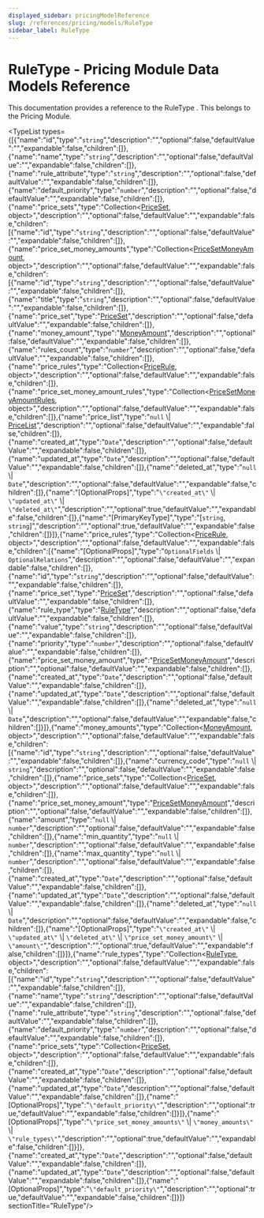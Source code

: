 ```yaml
---
displayed_sidebar: pricingModelReference
slug: /references/pricing/models/RuleType
sidebar_label: RuleType
---
```



# RuleType - Pricing Module Data Models Reference

This documentation provides a reference to the RuleType . This belongs to the Pricing Module.

<TypeList types={[{"name":"id","type":"`string`","description":"","optional":false,"defaultValue":"","expandable":false,"children":[]},{"name":"name","type":"`string`","description":"","optional":false,"defaultValue":"","expandable":false,"children":[]},{"name":"rule_attribute","type":"`string`","description":"","optional":false,"defaultValue":"","expandable":false,"children":[]},{"name":"default_priority","type":"`number`","description":"","optional":false,"defaultValue":"","expandable":false,"children":[]},{"name":"price_sets","type":"Collection&#60;[PriceSet](pricing_models.PriceSet.mdx), object&#62;","description":"","optional":false,"defaultValue":"","expandable":false,"children":[{"name":"id","type":"`string`","description":"","optional":false,"defaultValue":"","expandable":false,"children":[]},{"name":"price_set_money_amounts","type":"Collection&#60;[PriceSetMoneyAmount](pricing_models.PriceSetMoneyAmount.mdx), object&#62;","description":"","optional":false,"defaultValue":"","expandable":false,"children":[{"name":"id","type":"`string`","description":"","optional":false,"defaultValue":"","expandable":false,"children":[]},{"name":"title","type":"`string`","description":"","optional":false,"defaultValue":"","expandable":false,"children":[]},{"name":"price_set","type":"[PriceSet](pricing_models.PriceSet.mdx)","description":"","optional":false,"defaultValue":"","expandable":false,"children":[]},{"name":"money_amount","type":"[MoneyAmount](pricing_models.MoneyAmount.mdx)","description":"","optional":false,"defaultValue":"","expandable":false,"children":[]},{"name":"rules_count","type":"`number`","description":"","optional":false,"defaultValue":"","expandable":false,"children":[]},{"name":"price_rules","type":"Collection&#60;[PriceRule](pricing_models.PriceRule.mdx), object&#62;","description":"","optional":false,"defaultValue":"","expandable":false,"children":[]},{"name":"price_set_money_amount_rules","type":"Collection&#60;[PriceSetMoneyAmountRules](pricing_models.PriceSetMoneyAmountRules.mdx), object&#62;","description":"","optional":false,"defaultValue":"","expandable":false,"children":[]},{"name":"price_list","type":"`null` \\| [PriceList](pricing_models.PriceList.mdx)","description":"","optional":false,"defaultValue":"","expandable":false,"children":[]},{"name":"created_at","type":"`Date`","description":"","optional":false,"defaultValue":"","expandable":false,"children":[]},{"name":"updated_at","type":"`Date`","description":"","optional":false,"defaultValue":"","expandable":false,"children":[]},{"name":"deleted_at","type":"`null` \\| `Date`","description":"","optional":false,"defaultValue":"","expandable":false,"children":[]},{"name":"[OptionalProps]","type":"`\"created_at\"` \\| `\"updated_at\"` \\| `\"deleted_at\"`","description":"","optional":true,"defaultValue":"","expandable":false,"children":[]},{"name":"[PrimaryKeyType]","type":"[`string`, `string`]","description":"","optional":true,"defaultValue":"","expandable":false,"children":[]}]},{"name":"price_rules","type":"Collection&#60;[PriceRule](pricing_models.PriceRule.mdx), object&#62;","description":"","optional":false,"defaultValue":"","expandable":false,"children":[{"name":"[OptionalProps]","type":"`OptionalFields` \\| `OptionalRelations`","description":"","optional":false,"defaultValue":"","expandable":false,"children":[]},{"name":"id","type":"`string`","description":"","optional":false,"defaultValue":"","expandable":false,"children":[]},{"name":"price_set","type":"[PriceSet](pricing_models.PriceSet.mdx)","description":"","optional":false,"defaultValue":"","expandable":false,"children":[]},{"name":"rule_type","type":"[RuleType](pricing_models.RuleType.mdx)","description":"","optional":false,"defaultValue":"","expandable":false,"children":[]},{"name":"value","type":"`string`","description":"","optional":false,"defaultValue":"","expandable":false,"children":[]},{"name":"priority","type":"`number`","description":"","optional":false,"defaultValue":"","expandable":false,"children":[]},{"name":"price_set_money_amount","type":"[PriceSetMoneyAmount](pricing_models.PriceSetMoneyAmount.mdx)","description":"","optional":false,"defaultValue":"","expandable":false,"children":[]},{"name":"created_at","type":"`Date`","description":"","optional":false,"defaultValue":"","expandable":false,"children":[]},{"name":"updated_at","type":"`Date`","description":"","optional":false,"defaultValue":"","expandable":false,"children":[]},{"name":"deleted_at","type":"`null` \\| `Date`","description":"","optional":false,"defaultValue":"","expandable":false,"children":[]}]},{"name":"money_amounts","type":"Collection&#60;[MoneyAmount](pricing_models.MoneyAmount.mdx), object&#62;","description":"","optional":false,"defaultValue":"","expandable":false,"children":[{"name":"id","type":"`string`","description":"","optional":false,"defaultValue":"","expandable":false,"children":[]},{"name":"currency_code","type":"`null` \\| `string`","description":"","optional":false,"defaultValue":"","expandable":false,"children":[]},{"name":"price_sets","type":"Collection&#60;[PriceSet](pricing_models.PriceSet.mdx), object&#62;","description":"","optional":false,"defaultValue":"","expandable":false,"children":[]},{"name":"price_set_money_amount","type":"[PriceSetMoneyAmount](pricing_models.PriceSetMoneyAmount.mdx)","description":"","optional":false,"defaultValue":"","expandable":false,"children":[]},{"name":"amount","type":"`null` \\| `number`","description":"","optional":false,"defaultValue":"","expandable":false,"children":[]},{"name":"min_quantity","type":"`null` \\| `number`","description":"","optional":false,"defaultValue":"","expandable":false,"children":[]},{"name":"max_quantity","type":"`null` \\| `number`","description":"","optional":false,"defaultValue":"","expandable":false,"children":[]},{"name":"created_at","type":"`Date`","description":"","optional":false,"defaultValue":"","expandable":false,"children":[]},{"name":"updated_at","type":"`Date`","description":"","optional":false,"defaultValue":"","expandable":false,"children":[]},{"name":"deleted_at","type":"`null` \\| `Date`","description":"","optional":false,"defaultValue":"","expandable":false,"children":[]},{"name":"[OptionalProps]","type":"`\"created_at\"` \\| `\"updated_at\"` \\| `\"deleted_at\"` \\| `\"price_set_money_amount\"` \\| `\"amount\"`","description":"","optional":true,"defaultValue":"","expandable":false,"children":[]}]},{"name":"rule_types","type":"Collection&#60;[RuleType](pricing_models.RuleType.mdx), object&#62;","description":"","optional":false,"defaultValue":"","expandable":false,"children":[{"name":"id","type":"`string`","description":"","optional":false,"defaultValue":"","expandable":false,"children":[]},{"name":"name","type":"`string`","description":"","optional":false,"defaultValue":"","expandable":false,"children":[]},{"name":"rule_attribute","type":"`string`","description":"","optional":false,"defaultValue":"","expandable":false,"children":[]},{"name":"default_priority","type":"`number`","description":"","optional":false,"defaultValue":"","expandable":false,"children":[]},{"name":"price_sets","type":"Collection&#60;[PriceSet](pricing_models.PriceSet.mdx), object&#62;","description":"","optional":false,"defaultValue":"","expandable":false,"children":[]},{"name":"created_at","type":"`Date`","description":"","optional":false,"defaultValue":"","expandable":false,"children":[]},{"name":"updated_at","type":"`Date`","description":"","optional":false,"defaultValue":"","expandable":false,"children":[]},{"name":"[OptionalProps]","type":"`\"default_priority\"`","description":"","optional":true,"defaultValue":"","expandable":false,"children":[]}]},{"name":"[OptionalProps]","type":"`\"price_set_money_amounts\"` \\| `\"money_amounts\"` \\| `\"rule_types\"`","description":"","optional":true,"defaultValue":"","expandable":false,"children":[]}]},{"name":"created_at","type":"`Date`","description":"","optional":false,"defaultValue":"","expandable":false,"children":[]},{"name":"updated_at","type":"`Date`","description":"","optional":false,"defaultValue":"","expandable":false,"children":[]},{"name":"[OptionalProps]","type":"`\"default_priority\"`","description":"","optional":true,"defaultValue":"","expandable":false,"children":[]}]}  sectionTitle="RuleType"/>
